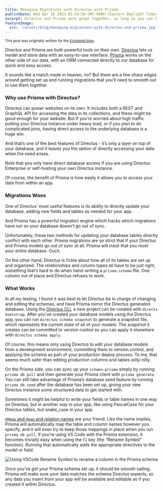 ```yaml
---
title: Managing Migrations with Directus with Prisma
publishDate: Wed Apr 26 2023 01:24:50 GMT-0400 (Eastern Daylight Time)
excerpt: Directus and Prisma work great together, so long as you can figure out how manage syncing data models between the two.
featureImage:
  src: '/assets/blog/managing-migrations-with-directus-and-prisma.jpg'
---
```



<small>This post was originally written for the [Echobind blog](https://echobind.com/blog).</small>

Directus and Prisma are both powerful tools on their own. [Directus](https://directus.io) lets us model and store data with an easy-to-use interface. [Prisma](https://www.prisma.io) works on the other side of our data, with an ORM connected directly to our database for quick and easy access.

It sounds like a match made in heaven, no? But there are a few sharp edges around getting set up and running migrations that you’ll need to smooth out to use them together.

### Why use Prisma with Directus?

Directus can power websites on its own. It includes both a REST and GraphQL API for accessing the data in its collections, and these might be good enough for your website. But if you’re worried about high traffic putting your Directus instance under heavy load, or if you plan to do complicated joins, having direct access to the underlying database is a huge win.

And that’s one of the best features of Directus - it’s only a layer on top of your database, and it leaves you the option of directly accessing your data when the need arises.

<Aside>

Note that you only have direct database access if you are using Directus Enterprise or self-hosting your own Directus instance.

</Aside>

Of course, the benefit of Prisma is how easily it allows you to access your data from within an app.

### Migrations Woes

One of Directus’ most useful features is its ability to directly update your database, adding new fields and tables as needed for your app.

And Prisma has a powerful migration engine which tracks which migrations have run so your database doesn’t go out of sync.

Unfortunately, these two methods for updating your database tables directly conflict with each other. Prisma migrations are so strict that if your Directus and Prisma models go out of sync at all, Prisma will insist that you reset your entire database. Ouch.

On the other hand, Directus is fickle about how all of its tables are set up and organized. The relationships and column types all have to be just right, something that’s hard to do when hand-writing a `prisma.schema` file. One column out of place and Directus refuses to work.

### What Works

In all my testing, I found it was best to let Directus be in charge of changing and editing the schemas, and have Prisma mirror the Directus generated database. Using the [Directus CLI](https://docs.directus.io/self-hosted/cli.html), a new project can be created with `directs bootstrap`. After you’ve created your database models using the Directus app, you can run `directus schema snapshot` to generate a snapshot file, which represents the current state of all of your models. The snapshot it creates can be committed to version control so you can apply it elsewhere with `directus schema apply`.

<Aside>

Of course, this means only using Directus to edit your database models from a development environment, committing them to version control, and applying the schema as part of your production deploy process. To me, that seems much safer than editing production columns and tables willy-nilly.

</Aside>

On the Prisma side, you can sync up your `schema.prisma` simply by running `prisma db pull` and then generate your Prisma client with `prisma generate`. You can still take advantage of Prisma’s database seed feature by running `prisma db seed` after the database has been set up, giving your new Directus instance some structured data to get started with.

Sometimes it might be helpful to write your fields or table names in one way on Directus, but in another way in your app, like using PascalCase for your Directus tables, but snake_case in your app.

[`@@map`](https://www.prisma.io/docs/concepts/components/prisma-client/working-with-prismaclient/use-custom-model-and-field-names#using-map-and-map-to-rename-fields-and-models-in-the-prisma-client-api)[ and ](https://www.prisma.io/docs/concepts/components/prisma-client/working-with-prismaclient/use-custom-model-and-field-names#using-map-and-map-to-rename-fields-and-models-in-the-prisma-client-api)[`@map`](https://www.prisma.io/docs/concepts/components/prisma-client/working-with-prismaclient/use-custom-model-and-field-names#using-map-and-map-to-rename-fields-and-models-in-the-prisma-client-api)[ and relation names](https://www.prisma.io/docs/concepts/components/prisma-client/working-with-prismaclient/use-custom-model-and-field-names#using-map-and-map-to-rename-fields-and-models-in-the-prisma-client-api) are your friend. Like the name implies, Prisma will automatically map the table and column names however you specify, and it will even try to keep those mappings in place when you run `prisma db pull`. If you’re using VS Code with the Prisma extension, it becomes trivially easy when using the `F2` key (the “Rename Symbol” function). Running that automatically adds the appropriate directives to the model or field.

![Using VSCode Rename Symbol to rename a column in the Prisma schema](/assets/blog/rename-column.gif)

Once you’ve got your Prisma schema set up, it should be smooth sailing. Prisma will make sure your data matches the schema Directus expects, so any data you insert from your app will be available and editable as if you created it within Directus.
